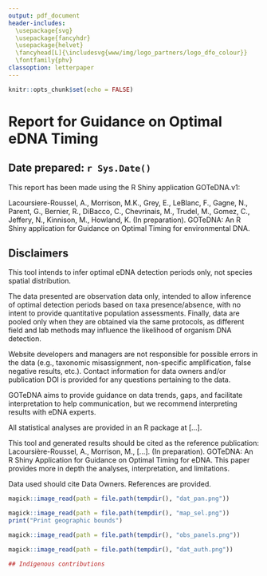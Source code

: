 ```yaml
---
output: pdf_document
header-includes:
  \usepackage{svg}
  \usepackage{fancyhdr}
  \usepackage{helvet}
  \fancyhead[L]{\includesvg{www/img/logo_partners/logo_dfo_colour}}
  \fontfamily{phv}
classoption: letterpaper
---
```


```r
knitr::opts_chunk$set(echo = FALSE)
```


# Report for Guidance on Optimal eDNA Timing
## Date prepared: `r Sys.Date()`

This report has been made using the R Shiny application GOTeDNA.v1:

Lacoursiere-Roussel, A., Morrison, M.K., Grey, E., LeBlanc, F., Gagne, N., Parent, G., Bernier, R., DiBacco, C., Chevrinais, M., Trudel, M., Gomez, C., Jeffery, N., Kinnison, M., Howland, K. (In preparation). GOTeDNA: An R Shiny application for Guidance on Optimal Timing for environmental DNA.

## Disclaimers

This tool intends to infer optimal eDNA detection periods only, not species spatial distribution.

The data presented are observation data only, intended to allow inference of optimal detection periods based on taxa presence/absence, with no intent to provide quantitative population assessments. Finally, data are pooled only when they are obtained via the same protocols, as different field and lab methods may influence the likelihood of organism DNA detection.

Website developers and managers are not responsible for possible errors in the data (e.g., taxonomic misassignment, non-specific amplification, false negative results, etc.). Contact information for data owners and/or publication DOI is provided for any questions pertaining to the data.

GOTeDNA aims to provide guidance on data trends, gaps, and facilitate interpretation to help communication, but we recommend interpreting results with eDNA experts.

All statistical analyses are provided in an R package at […].

This tool and generated results should be cited as the reference publication: Lacoursière-Roussel, A., Morrison, M., […]. (In preparation). GOTeDNA: An R Shiny Application for Guidance on Optimal Timing for eDNA. This paper provides more in depth the analyses, interpretation, and limitations.

Data used should cite Data Owners. References are provided.

\newpage
\newgeometry{margin=0cm}

```r
 
magick::image_read(path = file.path(tempdir(), "dat_pan.png"))

magick::image_read(path = file.path(tempdir(), "map_sel.png"))
print("Print geographic bounds")
```
\newpage

```r
magick::image_read(path = file.path(tempdir(), "obs_panels.png"))
```
\newpage

```r
magick::image_read(path = file.path(tempdir(), "dat_auth.png"))

## Indigenous contributions
```
